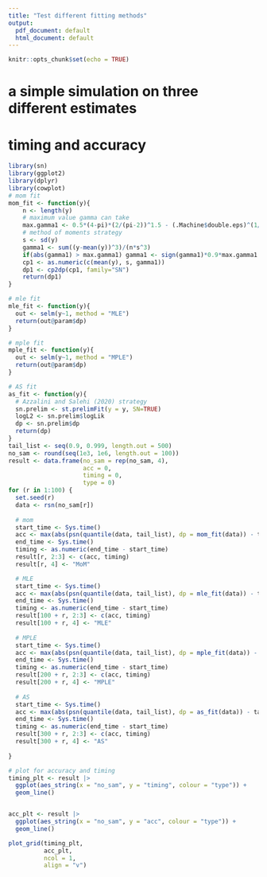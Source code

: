 ```yaml
---
title: "Test different fitting methods"
output:
  pdf_document: default
  html_document: default
---
```


```r
knitr::opts_chunk$set(echo = TRUE)
```

# a simple simulation on three different estimates
# timing and accuracy

```r
library(sn)
library(ggplot2)
library(dplyr)
library(cowplot)
# mom fit
mom_fit <- function(y){
    n <- length(y)    
    # maximum value gamma can take
    max.gamma1 <- 0.5*(4-pi)*(2/(pi-2))^1.5 - (.Machine$double.eps)^(1/4)    
    # method of moments strategy
    s <- sd(y)
    gamma1 <- sum((y-mean(y))^3)/(n*s^3)
    if(abs(gamma1) > max.gamma1) gamma1 <- sign(gamma1)*0.9*max.gamma1
    cp1 <- as.numeric(c(mean(y), s, gamma1))
    dp1 <- cp2dp(cp1, family="SN")
    return(dp1)
}

# mle fit
mle_fit <- function(y){
  out <- selm(y~1, method = "MLE")
  return(out@param$dp)
}

# mple fit
mple_fit <- function(y){
  out <- selm(y~1, method = "MPLE")
  return(out@param$dp)
}

# AS fit
as_fit <- function(y){
  # Azzalini and Salehi (2020) strategy
  sn.prelim <- st.prelimFit(y = y, SN=TRUE)
  logL2 <- sn.prelim$logLik
  dp <- sn.prelim$dp
  return(dp)
}
tail_list <- seq(0.9, 0.999, length.out = 500)
no_sam <- round(seq(1e3, 1e6, length.out = 100))
result <- data.frame(no_sam = rep(no_sam, 4),
                     acc = 0,
                     timing = 0, 
                     type = 0)
for (r in 1:100) {
  set.seed(r)
  data <- rsn(no_sam[r])
  
  # mom
  start_time <- Sys.time()
  acc <- max(abs(psn(quantile(data, tail_list), dp = mom_fit(data)) - tail_list))
  end_time <- Sys.time()
  timing <- as.numeric(end_time - start_time)
  result[r, 2:3] <- c(acc, timing)  
  result[r, 4] <- "MoM"

  # MLE
  start_time <- Sys.time()
  acc <- max(abs(psn(quantile(data, tail_list), dp = mle_fit(data)) - tail_list))
  end_time <- Sys.time()
  timing <- as.numeric(end_time - start_time)
  result[100 + r, 2:3] <- c(acc, timing) 
  result[100 + r, 4] <- "MLE"
  
  # MPLE
  start_time <- Sys.time()
  acc <- max(abs(psn(quantile(data, tail_list), dp = mple_fit(data)) - tail_list))
  end_time <- Sys.time()
  timing <- as.numeric(end_time - start_time)
  result[200 + r, 2:3] <- c(acc, timing) 
  result[200 + r, 4] <- "MPLE"
  
  # AS
  start_time <- Sys.time()
  acc <- max(abs(psn(quantile(data, tail_list), dp = as_fit(data)) - tail_list))
  end_time <- Sys.time()
  timing <- as.numeric(end_time - start_time)
  result[300 + r, 2:3] <- c(acc, timing) 
  result[300 + r, 4] <- "AS"
  
}

# plot for accuracy and timing
timing_plt <- result |>
  ggplot(aes_string(x = "no_sam", y = "timing", colour = "type")) +
  geom_line()


acc_plt <- result |>
  ggplot(aes_string(x = "no_sam", y = "acc", colour = "type")) +
  geom_line()

plot_grid(timing_plt,
          acc_plt,
          ncol = 1,
          align = "v")



```

